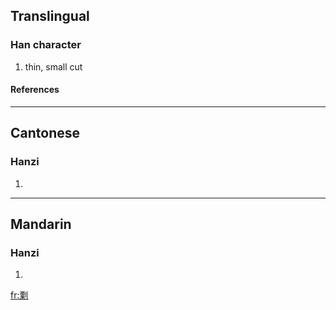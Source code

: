 ==Translingual==
===Han character===
{{Han char|rad=刀|as=12|sn=14|four=|canj=一木中弓 (MDLN)}}
# thin, small cut
====References====
{{Han ref|kx=0143.440|hdz=10355.090|uh=3504|ud=13572}}

----
==Cantonese==
===Hanzi===
{{yue-hanzi|jyut=|y=suk1}}
# {{defn|Cantonese}}

----
==Mandarin==
===Hanzi===
{{cmn-hanzi|pin=[[sù]] (su4)|wg=su<sup>4</sup>}}
# {{defn|Mandarin}}

[[fr:㔄]]